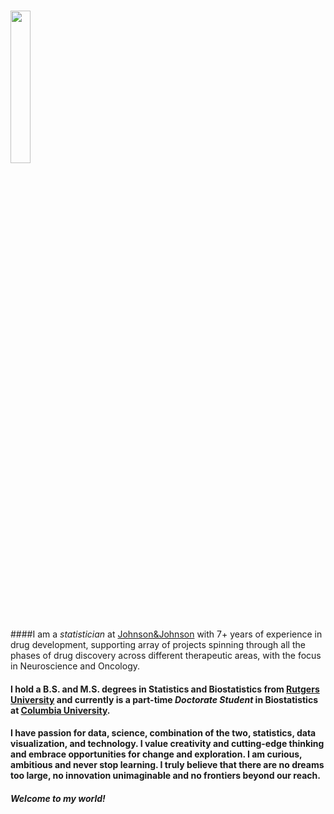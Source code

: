 <br>
<img src="volha_tryputsen_headshot_2017.jpg" style="width:25%" aligh="left">

####I am a _statistician_ at [Johnson&Johnson](https://www.jnj.com/) with 7+ years of experience in drug development, supporting array of projects spinning through all the phases of drug discovery across different therapeutic areas, with the focus in Neuroscience and Oncology. 

#### I hold a B.S. and M.S. degrees in Statistics and Biostatistics from [Rutgers University](https://www.rutgers.edu/) and currently is a part-time _Doctorate Student_ in Biostatistics at [Columbia University](https://www.mailman.columbia.edu/become-student/departments/biostatistics). 
#### I have passion for data, science, combination of the two, statistics, data visualization, and technology. I value creativity and cutting-edge thinking and embrace opportunities for change and exploration. I am curious, ambitious and never stop learning. I truly believe that there are no dreams too large, no innovation unimaginable and no frontiers beyond our reach.  
#### _Welcome to my world!_
